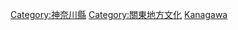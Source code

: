 {{日本行政區劃分類導航|文化}}
{{Commonscat|Culture of Kanagawa prefecture}}

[[Category:神奈川縣|Category:神奈川縣]]
[[Category:關東地方文化|Category:關東地方文化]]
[[Category:日本各都道府縣文化|Kanagawa]]